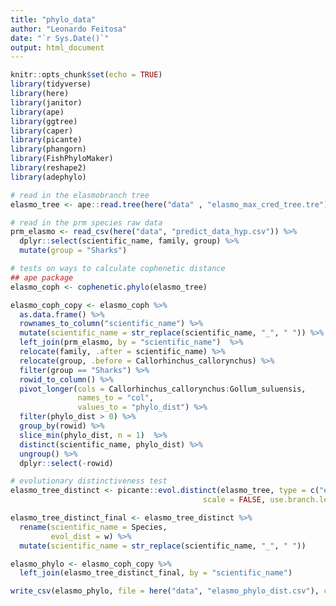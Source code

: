 ```yaml
---
title: "phylo_data"
author: "Leonardo Feitosa"
date: "`r Sys.Date()`"
output: html_document
---
```


```r
knitr::opts_chunk$set(echo = TRUE)
library(tidyverse)
library(here)
library(janitor)
library(ape)
library(ggtree)
library(caper)
library(picante)
library(phangorn)
library(FishPhyloMaker)
library(reshape2)
library(adephylo)
```

```r
# read in the elasmobranch tree
elasmo_tree <- ape::read.tree(here("data" , "elasmo_max_cred_tree.tre"))

# read in the prm species raw data
prm_elasmo <- read_csv(here("data", "predict_data_hyp.csv")) %>% 
  dplyr::select(scientific_name, family, group) %>% 
  mutate(group = "Sharks")
```


```r
# tests on ways to calculate cophenetic distance
## ape package
elasmo_coph <- cophenetic.phylo(elasmo_tree)

elasmo_coph_copy <- elasmo_coph %>% 
  as.data.frame() %>% 
  rownames_to_column("scientific_name") %>% 
  mutate(scientific_name = str_replace(scientific_name, "_", " ")) %>% 
  left_join(prm_elasmo, by = "scientific_name")  %>% 
  relocate(family, .after = scientific_name) %>% 
  relocate(group, .before = Callorhinchus_callorynchus) %>% 
  filter(group == "Sharks") %>% 
  rowid_to_column() %>% 
  pivot_longer(cols = Callorhinchus_callorynchus:Gollum_suluensis,
               names_to = "col",
               values_to = "phylo_dist") %>% 
  filter(phylo_dist > 0) %>% 
  group_by(rowid) %>% 
  slice_min(phylo_dist, n = 1)  %>% 
  distinct(scientific_name, phylo_dist) %>%
  ungroup() %>% 
  dplyr::select(-rowid)

# evolutionary distinctiveness test
elasmo_tree_distinct <- picante::evol.distinct(elasmo_tree, type = c("equal.splits", "fair.proportion"),
                                           scale = FALSE, use.branch.lengths = TRUE)

elasmo_tree_distinct_final <- elasmo_tree_distinct %>% 
  rename(scientific_name = Species,
         evol_dist = w) %>% 
  mutate(scientific_name = str_replace(scientific_name, "_", " "))

elasmo_phylo <- elasmo_coph_copy %>% 
  left_join(elasmo_tree_distinct_final, by = "scientific_name")

write_csv(elasmo_phylo, file = here("data", "elasmo_phylo_dist.csv"), col_names = TRUE, na = "")
```